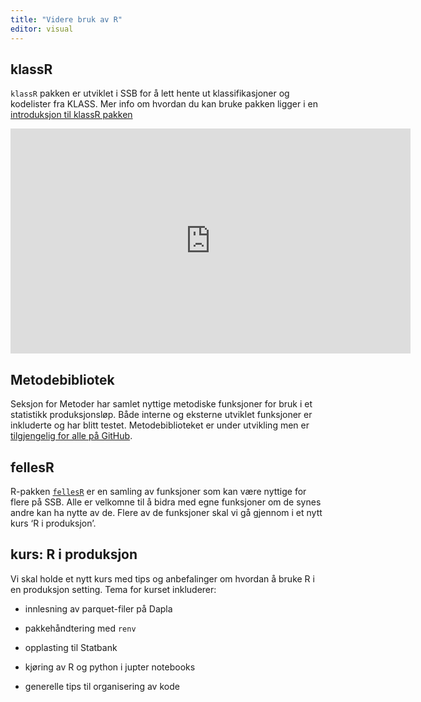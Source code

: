```yaml
---
title: "Videre bruk av R"
editor: visual
---
```


## klassR

`klassR` pakken er utviklet i SSB for å lett hente ut klassifikasjoner og kodelister fra KLASS. Mer info om hvordan du kan bruke pakken ligger i en [introduksjon til klassR pakken](https://statisticsnorway.github.io/klassR/articles/klassR-vignette.html)

<iframe src="https://ssbno.sharepoint.com/sites/S811/_layouts/15/embed.aspx?UniqueId=f20a3652-18e4-4396-86f8-3f929d656d4b&embed=%7B%22ust%22%3Atrue%2C%22hv%22%3A%22CopyEmbedCode%22%7D&referrer=StreamWebApp&referrerScenario=EmbedDialog.Create" width="640" height="360" frameborder="0" scrolling="no" allowfullscreen title="klassR.mp4"></iframe>

## Metodebibliotek

Seksjon for Metoder har samlet nyttige metodiske funksjoner for bruk i et statistikk produksjonsløp. Både interne og eksterne utviklet funksjoner er inkluderte og har blitt testet. Metodebiblioteket er under utvikling men er [tilgjengelig for alle på GitHub](https://statisticsnorway.github.io/metodebibliotek/).

## fellesR

R-pakken [`fellesR`](https://github.com/statisticsnorway/fellesr) er en samling av funksjoner som kan være nyttige for flere på SSB. Alle er velkomne til å bidra med egne funksjoner om de synes andre kan ha nytte av de. Flere av de funksjoner skal vi gå gjennom i et nytt kurs 'R i produksjon'.

## kurs: R i produksjon

Vi skal holde et nytt kurs med tips og anbefalinger om hvordan å bruke R i en produksjon setting. Tema for kurset inkluderer:

-   innlesning av parquet-filer på Dapla

-   pakkehåndtering med `renv`

-   opplasting til Statbank

-   kjøring av R og python i jupter notebooks

-   generelle tips til organisering av kode
